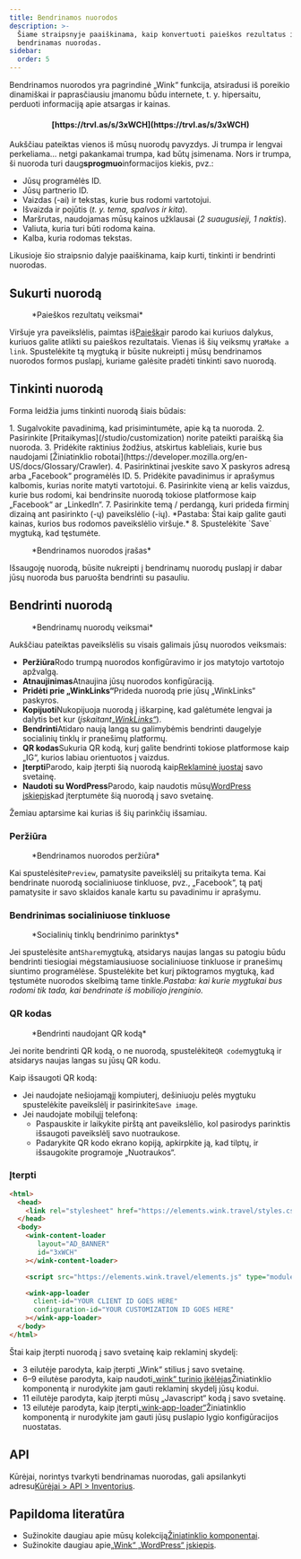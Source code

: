 ```yaml
---
title: Bendrinamos nuorodos
description: >-
  Šiame straipsnyje paaiškinama, kaip konvertuoti paieškos rezultatus į
  bendrinamas nuorodas.
sidebar:
  order: 5
---
```


Bendrinamos nuorodos yra pagrindinė „Wink“ funkcija, atsiradusi iš poreikio dinamiškai ir paprasčiausiu įmanomu būdu internete, t. y. hipersaitu, perduoti informaciją apie atsargas ir kainas.

<h4 align="center">[https://trvl.as/s/3xWCH](https://trvl.as/s/3xWCH)</h4>


Aukščiau pateiktas vienos iš mūsų nuorodų pavyzdys. Ji trumpa ir lengvai perkeliama... netgi pakankamai trumpa, kad būtų įsimenama. Nors ir trumpa, ši nuoroda turi daug**sprogmuo**informacijos kiekis, pvz.:

* Jūsų programėlės ID.
* Jūsų partnerio ID.
* Vaizdas (-ai) ir tekstas, kurie bus rodomi vartotojui.
* Išvaizda ir pojūtis (*t. y. tema, spalvos ir kita*).
* Maršrutas, naudojamas mūsų kainos užklausai (*2 suaugusieji, 1 naktis*).
* Valiuta, kuria turi būti rodoma kaina.
* Kalba, kuria rodomas tekstas.

Likusioje šio straipsnio dalyje paaiškinama, kaip kurti, tinkinti ir bendrinti nuorodas.

## Sukurti nuorodą

<figure>
  <CloudinaryImage width="350" height="238" resize="scale" quality="best" alt="Veiksmai" src="academy/inventory-actions" errorImage="noimage_opaque_nyrtl0.png" />

  <figcaption>*Paieškos rezultatų veiksmai*</figcaption>
</figure>


Viršuje yra paveikslėlis, paimtas iš[Paieška](/studio/search)ir parodo kai kuriuos dalykus, kuriuos galite atlikti su paieškos rezultatais. Vienas iš šių veiksmų yra`Make a link`.
Spustelėkite tą mygtuką ir būsite nukreipti į mūsų bendrinamos nuorodos formos puslapį, kuriame galėsite pradėti tinkinti savo nuorodą.

## Tinkinti nuorodą

Forma leidžia jums tinkinti nuorodą šiais būdais:

<Steps>
  1. Sugalvokite pavadinimą, kad prisimintumėte, apie ką ta nuoroda.
  2. Pasirinkite [Pritaikymas](/studio/customization) norite pateikti paraišką šia nuoroda.
  3. Pridėkite raktinius žodžius, atskirtus kableliais, kurie bus naudojami [Žiniatinklio robotai](https://developer.mozilla.org/en-US/docs/Glossary/Crawler).
  4. Pasirinktinai įveskite savo X paskyros adresą arba „Facebook“ programėlės ID.
  5. Pridėkite pavadinimus ir aprašymus kalbomis, kurias norite matyti vartotojui.
  6. Pasirinkite vieną ar kelis vaizdus, ​​kurie bus rodomi, kai bendrinsite nuorodą tokiose platformose kaip „Facebook“ ar „LinkedIn“.
  7. Pasirinkite temą / perdangą, kuri prideda firminį dizainą ant pasirinkto (-ų) paveikslėlio (-ių). *Pastaba: Štai kaip galite gauti kainas, kurios bus rodomos paveikslėlio viršuje.*
  8. Spustelėkite `Save` mygtuką, kad tęstumėte.
</Steps>


<figure>
  <CloudinaryImage width="350" height="641" resize="scale" quality="best" alt="Bendrinama nuoroda" src="academy/shareable-link" errorImage="noimage_opaque_nyrtl0.png" />

  <figcaption>*Bendrinamos nuorodos įrašas*</figcaption>
</figure>


Išsaugoję nuorodą, būsite nukreipti į bendrinamų nuorodų puslapį ir dabar jūsų nuoroda bus paruošta bendrinti su pasauliu.

## Bendrinti nuorodą

<figure>
  <CloudinaryImage width="350" height="641" resize="scale" quality="best" alt="Veiksmai" src="academy/shareable-link-actions" errorImage="noimage_opaque_nyrtl0.png" />

  <figcaption>*Bendrinamų nuorodų veiksmai*</figcaption>
</figure>


Aukščiau pateiktas paveikslėlis su visais galimais jūsų nuorodos veiksmais:

* **Peržiūra**Rodo trumpą nuorodos konfigūravimo ir jos matytojo vartotojo apžvalgą.
* **Atnaujinimas**Atnaujina jūsų nuorodos konfigūraciją.
* **Pridėti prie „WinkLinks“**&#x50;rideda nuorodą prie jūsų „WinkLinks“ paskyros.
* **Kopijuoti**Nukopijuoja nuorodą į iškarpinę, kad galėtumėte lengvai ja dalytis bet kur (*įskaitant[„WinkLinks“](/link-manager/wink-links)*).
* **Bendrinti**Atidaro naują langą su galimybėmis bendrinti daugelyje socialinių tinklų ir pranešimų platformų.
* **QR kodas**Sukuria QR kodą, kurį galite bendrinti tokiose platformose kaip „IG“, kurios labiau orientuotos į vaizdus.
* **Įterpti**Parodo, kaip įterpti šią nuorodą kaip[Reklaminė juosta](/developers/web-components/#content-loader)į savo svetainę.
* **Naudoti su WordPress**Parodo, kaip naudotis mūsų[WordPress įskiepis](/developers/wordpress)kad įterptumėte šią nuorodą į savo svetainę.

Žemiau aptarsime kai kurias iš šių parinkčių išsamiau.

### Peržiūra

<figure>
  <CloudinaryImage width="700" height="373" resize="scale" quality="best" alt="Peržiūra" src="academy/shareable-link-preview" errorImage="noimage_opaque_nyrtl0.png" />

  <figcaption>*Bendrinamos nuorodos peržiūra*</figcaption>
</figure>


Kai spustelėsite`Preview`, pamatysite paveikslėlį su pritaikyta tema. Kai bendrinate nuorodą socialiniuose tinkluose, pvz., „Facebook“, tą patį pamatysite ir savo sklaidos kanale kartu su pavadinimu ir aprašymu.

### Bendrinimas socialiniuose tinkluose

<figure>
  <CloudinaryImage width="350" height="231" resize="scale" quality="best" alt="Dalintis socialiniuose tinkluose" src="academy/shareable-link-share" errorImage="noimage_opaque_nyrtl0.png" />

  <figcaption>*Socialinių tinklų bendrinimo parinktys*</figcaption>
</figure>


Jei spustelėsite ant`Share`mygtuką, atsidarys naujas langas su patogiu būdu bendrinti tiesiogiai mėgstamiausiuose socialiniuose tinkluose ir pranešimų siuntimo programėlėse.
Spustelėkite bet kurį piktogramos mygtuką, kad tęstumėte nuorodos skelbimą tame tinkle.*Pastaba: kai kurie mygtukai bus rodomi tik tada, kai bendrinate iš mobiliojo įrenginio.*

### QR kodas

<figure>
  <CloudinaryImage width="350" height="440" resize="scale" quality="best" alt="Dalintis socialiniuose tinkluose" src="academy/shareable-link-qr-code" errorImage="noimage_opaque_nyrtl0.png" />

  <figcaption>*Bendrinti naudojant QR kodą*</figcaption>
</figure>


Jei norite bendrinti QR kodą, o ne nuorodą, spustelėkite`QR code`mygtuką ir atsidarys naujas langas su jūsų QR kodu.

Kaip išsaugoti QR kodą:

* Jei naudojate nešiojamąjį kompiuterį, dešiniuoju pelės mygtuku spustelėkite paveikslėlį ir pasirinkite`Save image`.
* Jei naudojate mobilųjį telefoną:
  * Paspauskite ir laikykite pirštą ant paveikslėlio, kol pasirodys parinktis išsaugoti paveikslėlį savo nuotraukose.
  * Padarykite QR kodo ekrano kopiją, apkirpkite ją, kad tilptų, ir išsaugokite programoje „Nuotraukos“.

### Įterpti

```html {3, 6-9, 11, 13-16}
<html>
  <head>
    <link rel="stylesheet" href="https://elements.wink.travel/styles.css"></link>
  </head>
  <body>
    <wink-content-loader
       layout="AD_BANNER"
       id="3xWCH"
    ></wink-content-loader>

    <script src="https://elements.wink.travel/elements.js" type="module" defer></script>

    <wink-app-loader
      client-id="YOUR CLIENT ID GOES HERE"
      configuration-id="YOUR CUSTOMIZATION ID GOES HERE"
    ></wink-app-loader>
  </body>
</html>
```

Štai kaip įterpti nuorodą į savo svetainę kaip reklaminį skydelį:

* 3 eilutėje parodyta, kaip įterpti „Wink“ stilius į savo svetainę.
* 6–9 eilutėse parodyta, kaip naudoti[„wink“ turinio įkėlėjas](/developers/web-components/#content-loader)Žiniatinklio komponentą ir nurodykite jam gauti reklaminį skydelį jūsų kodui.
* 11 eilutėje parodyta, kaip įterpti mūsų „Javascript“ kodą į savo svetainę.
* 13 eilutėje parodyta, kaip įterpti[„wink-app-loader“](/developers/web-components/#application-loader)Žiniatinklio komponentą ir nurodykite jam gauti jūsų puslapio lygio konfigūracijos nuostatas.

## API

Kūrėjai, norintys tvarkyti bendrinamas nuorodas, gali apsilankyti adresu[Kūrėjai > API > Inventorius](/developers/apis/#inventory-api).

## Papildoma literatūra

* Sužinokite daugiau apie mūsų kolekciją[Žiniatinklio komponentai](/developers/web-components).
* Sužinokite daugiau apie[„Wink“ „WordPress“ įskiepis](/developers/wordpress).


